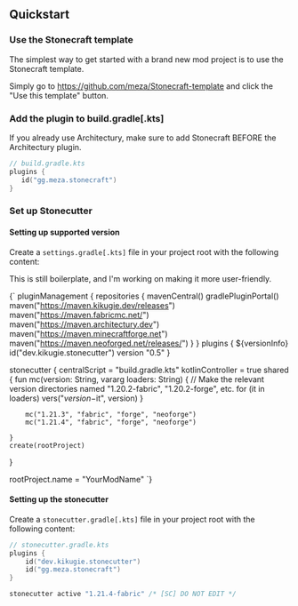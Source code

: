 
## Quickstart

### Use the Stonecraft template

The simplest way to get started with a brand new mod project is to use the Stonecraft template.

Simply go to https://github.com/meza/Stonecraft-template and click the "Use this template" button.

### Add the plugin to build.gradle[.kts]

If you already use Architectury, make sure to add Stonecraft BEFORE the Architectury plugin.

```kotlin
// build.gradle.kts
plugins {
   id("gg.meza.stonecraft")
}
```

### Set up Stonecutter

#### Setting up supported version

Create a `settings.gradle[.kts]` file in your project root with the following content:

This is still boilerplate, and I'm working on making it more user-friendly.

<CodeBlock language="kotlin" title="settings.gradle.kts">{`
pluginManagement {
    repositories {
        mavenCentral()
        gradlePluginPortal()
        maven("https://maven.kikugie.dev/releases")
        maven("https://maven.fabricmc.net/")
        maven("https://maven.architectury.dev")
        maven("https://maven.minecraftforge.net")
        maven("https://maven.neoforged.net/releases/")
    }
}
plugins {
    ${versionInfo}
    id("dev.kikugie.stonecutter") version "0.5"
}

stonecutter {
    centralScript = "build.gradle.kts"
    kotlinController = true
    shared {
        fun mc(version: String, vararg loaders: String) {
            // Make the relevant version directories named "1.20.2-fabric", "1.20.2-forge", etc.
            for (it in loaders) vers("$version-$it", version)
        }

        mc("1.21.3", "fabric", "forge", "neoforge")
        mc("1.21.4", "fabric", "forge", "neoforge")

    }
    create(rootProject)
}

rootProject.name = "YourModName"
`}
</CodeBlock>

#### Setting up the stonecutter

Create a `stonecutter.gradle[.kts]` file in your project root with the following content:

```kotlin
// stonecutter.gradle.kts
plugins {
    id("dev.kikugie.stonecutter")
    id("gg.meza.stonecraft")
}

stonecutter active "1.21.4-fabric" /* [SC] DO NOT EDIT */
```
